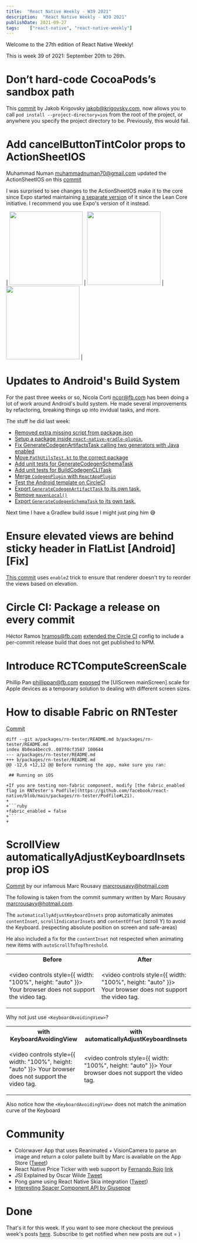 ```yaml
---
title:  "React Native Weekly - W39 2021"
description:  "React Native Weekly - W39 2021"
publishDate: 2021-09-27
tags:    ["react-native", "react-native-weekly"]
---
```


Welcome to the 27th edition of React Native Weekly!

This is week 39 of 2021: September 20th to 26th.


# Don’t hard-code CocoaPods’s sandbox path

This [commit](https://github.com/facebook/react-native/commit/ef5ff3e0554) by Jakob Krigovsky jakob@krigovsky.com, now allows you to call `pod install --project-directory=ios` from the root of the project, or anywhere you specify the project directory to be. Previously, this would fail.


# Add cancelButtonTintColor props to ActionSheetIOS

Muhammad Numan muhammadnuman70@gmail.com updated the ActionSheetIOS on this [commit](https://github.com/facebook/react-native/commit/01856633a1d)

I was surprised to see changes to the ActionSheetIOS make it to the core since Expo started maintaining [a separate version](https://github.com/expo/react-native-action-sheet) of it since the Lean Core initiative. I recommend you use Expo's version of it instead.


| <img width="200" height="" src="https://user-images.githubusercontent.com/36044436/128414537-c4454786-a5cf-49d2-8225-1ff26c9c5058.png"  /> | <img width="200" height="" src="https://user-images.githubusercontent.com/36044436/128414549-74a21509-711e-48e0-baf1-3718beae1598.png"  /> | <img width="200" height="" src="https://user-images.githubusercontent.com/36044436/128414559-4bee9d1a-ac9f-4cd2-b158-5c4c441158ec.png"  /> |


# Updates to Android's Build System

For the past three weeks or so, Nicola Corti ncor@fb.com has been doing a lot of work around Android's build system. He made several improvements by refactoring, breaking things up into invidual tasks, and more.

The stuff he did last week:
- [Removed extra missing script from package.json](https://github.com/facebook/react-native/commit/9cf4bb73c0d4ab5ab548db2cbc8f9e6e14e6d50d)
- [Setup a package inside `react-native-gradle-plugin`.](https://github.com/facebook/react-native/commit/3a411319134ac39d217d1d7b37d515026dd822b5)
- [Fix GenerateCodegenArtifactsTask calling two generators with Java enabled](https://github.com/facebook/react-native/commit/5b8da02296b9c4fa56e7b2af13d5d74be86a70ce)
- [Move `PathUtilsTest.kt` to the correct package](https://github.com/facebook/react-native/commit/c3e294f2a80f71c00deb02cdd56b0b41f182b499)
- [Add unit tests for GenerateCodegenSchemaTask](https://github.com/facebook/react-native/commit/861acce530e8bc970cfdf1f6a6010dfc26043279)
- [Add unit tests for BuildCodegenCLITask](https://github.com/facebook/react-native/commit/0d9b32769c11e7025ddec67933d6081dbb131f09)
- [Merge `CodegenPlugin` with `ReactAppPlugin`](https://github.com/facebook/react-native/commit/929cb56f223ab9d4281d6a76c466006c3e00ef02)
- [Test the Android template on CircleCI](https://github.com/facebook/react-native/commit/12b0e024e1521cb378d619e84f6f64832af38d5a)
- [Export `GenerateCodegenArtifactTask` to its own task.](https://github.com/facebook/react-native/commit/d314d1f2654bdb2c7d0306daa994e08a5dd13298)
- [Remove `mavenLocal()`](https://github.com/facebook/react-native/commit/b4ac21152b7cbc2b0c0c8fbdb64bba29f149f643)
- [Export `GenerateCodegenSchemaTask` to its own task.](https://github.com/facebook/react-native/commit/7df5f57fa70b36320c3b2a5032a8140591edb118)

Next time I have a Gradlew build issue I might just ping him 😅


#  Ensure elevated views are behind sticky header in FlatList [Android] [Fix]

[This commit](https://github.com/facebook/react-native/commit/4090195122c) uses `enableZ` trick to ensure that renderer doesn't try to reorder the views based on elevation.


# Circle CI: Package a release on every commit

Héctor Ramos hramos@fb.com [extended the Circle CI](https://github.com/facebook/react-native/commit/c0b46f3487a) config to include a per-commit release build that does not get published to NPM.


# Introduce RCTComputeScreenScale

Phillip Pan phillippan@fb.com [exposed](https://github.com/facebook/react-native/commit/99f706e5df4) the [UIScreen mainScreen].scale for Apple devices as a temporary solution to dealing with different screen sizes.


# How to disable Fabric on RNTester

[Commit](https://github.com/facebook/react-native/commit/499274b99d8)

```
diff --git a/packages/rn-tester/README.md b/packages/rn-tester/README.md
index 8b0ea4becc9..087f0cf3587 100644
--- a/packages/rn-tester/README.md
+++ b/packages/rn-tester/README.md
@@ -12,6 +12,12 @@ Before running the app, make sure you ran:

 ## Running on iOS

+If you are testing non-fabric component, modify [the fabric_enabled flag in RNTester's Podfile](https://github.com/facebook/react-native/blob/main/packages/rn-tester/Podfile#L21).
+
+```ruby
+fabric_enabled = false
+```
+
 ```

# ScrollView automaticallyAdjustKeyboardInsets prop iOS

[Commit](https://github.com/facebook/react-native/commit/6e903b07fa8) by our infamous Marc Rousavy marcrousavy@hotmail.com

The following is taken from the commit summary written by Marc Rousavy marcrousavy@hotmail.com.

The `automaticallyAdjustKeyboardInsets` prop automatically animates `contentInset`, `scrollIndicatorInsets` and `contentOffset` (scroll Y) to avoid the Keyboard. (respecting absolute position on screen and safe-areas)

He also included a fix for the `contentInset` not respected when animating new items with `autoScrollToTopThreshold`.

<table>
<tr>

<th>Before</th>
<th>After</th>
</tr>
<tr>

<td>

<video controls style={{ width: "100%", height: "auto" }}>
  <source src="https://user-images.githubusercontent.com/15199031/115708680-9700aa80-a370-11eb-8016-e75d81a92cd7.MP4" type="video/mp4"/>
  Your browser does not support the video tag.
</video>

</td>

<td>

<video controls style={{ width: "100%", height: "auto" }}>
  <source src="https://user-images.githubusercontent.com/15199031/115708699-9b2cc800-a370-11eb-976f-c4010cd96d55.MP4" type="video/mp4"/>
  Your browser does not support the video tag.
</video>

</td>
</tr>
</table>




Why not just use `<KeyboardAvoidingView>`?

<table>
<tr>
<th>with KeyboardAvoidingView</th>
<th>with automaticallyAdjustKeyboardInsets</th>
</tr>
<tr>
<td>



<video controls style={{ width: "100%", height: "auto" }}>
  <source src="https://user-images.githubusercontent.com/15199031/115708749-abdd3e00-a370-11eb-8e09-a27ffaef12b8.MP4" type="video/mp4"/>
  Your browser does not support the video tag.
</video>

</td>

<td>

<video controls style={{ width: "100%", height: "auto" }}>
  <source src="https://user-images.githubusercontent.com/15199031/115708777-b3044c00-a370-11eb-9b7a-e040ccb3ef8c.MP4" type="video/mp4"/>
  Your browser does not support the video tag.
</video>

</td>
</tr>
</table>

Also notice how the `<KeyboardAvoidingView>` does not match the animation curve of the Keyboard


# Community

- Colorwaver App that uses Reanimated + VisionCamera to parse an image and return a color pallete built by Marc is available on the App Store ([Tweet](https://twitter.com/mrousavy/status/1440991993501523968))
- React Native Price Ticker with web support by [Fernando Rojo](https://twitter.com/FernandoTheRojo) [link](https://snack.expo.dev/@beatgig/reanimated-price-ticker)
- JSI Explained by Oscar Wilde [Tweet](https://twitter.com/ospfranco/status/1441407660725841920?s=20)
- Pong game using React Native Skia integration ([Tweet](https://twitter.com/chrfalch/status/1440571334262546433?s=20))
- [Interesting Spacer Component API by Giuseppe](https://twitter.com/giuseppegurgone/status/1441511270021091328?s=20)

# Done

That's it for this week. If you want to see more checkout the previous week's posts [here](/tags/react-native). Subscribe to get notified when new posts are out = )

